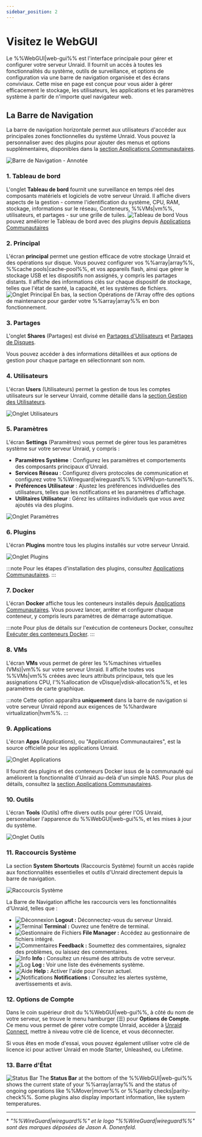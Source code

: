 ```yaml
---
sidebar_position: 2
---
```


# Visitez le WebGUI

Le %%WebGUI|web-gui%% est l'interface principale pour gérer et configurer votre serveur Unraid. Il fournit un accès à toutes les fonctionnalités du système, outils de surveillance, et options de configuration via une barre de navigation organisée et des écrans conviviaux. Cette mise en page est conçue pour vous aider à gérer efficacement le stockage, les utilisateurs, les applications et les paramètres système à partir de n'importe quel navigateur web.

## La Barre de Navigation

La barre de navigation horizontale permet aux utilisateurs d'accéder aux principales zones fonctionnelles du système Unraid. Vous pouvez la personnaliser avec des plugins pour ajouter des menus et options supplémentaires, disponibles dans la [section Applications Communautaires](../../using-unraid-to/run-docker-containers/community-applications.mdx).

![Barre de Navigation - Annotée](/img/navbar3.png)

### 1. Tableau de bord

L'onglet **Tableau de bord** fournit une surveillance en temps réel des composants matériels et logiciels de votre serveur Unraid. Il affiche divers aspects de la gestion - comme l'identification du système, CPU, RAM, stockage, informations sur le réseau, Conteneurs, %%VMs|vm%%, utilisateurs, et partages - sur une grille de tuiles.
![Tableau de bord](/img/dashboard.png)
Vous pouvez améliorer le Tableau de bord avec des plugins depuis [Applications Communautaires](../../using-unraid-to/run-docker-containers/community-applications.mdx)

### 2. Principal

L'écran **principal** permet une gestion efficace de votre stockage Unraid et des opérations sur disque. Vous pouvez configurer vos %%array|array%%, %%cache pools|cache-pool%%, et vos appareils flash, ainsi que gérer le stockage USB et les dispositifs non assignés, y compris les partages distants. Il affiche des informations clés sur chaque dispositif de stockage, telles que l'état de santé, la capacité, et les systèmes de fichiers.
![Onglet Principal](/img/maintab.png)
En bas, la section Opérations de l'Array offre des options de maintenance pour garder votre %%array|array%% en bon fonctionnement.

### 3. Partages

L'onglet **Shares** (Partages) est divisé en [Partages d'Utilisateurs](../../using-unraid-to/manage-storage/shares.mdx#user-shares) et [Partages de Disques](../../using-unraid-to/manage-storage/shares.mdx#disk-shares).

Vous pouvez accéder à des informations détaillées et aux options de gestion pour chaque partage en sélectionnant son nom.

### 4. Utilisateurs

L'écran **Users** (Utilisateurs) permet la gestion de tous les comptes utilisateurs sur le serveur Unraid, comme détaillé dans la [section Gestion des Utilisateurs](../../system-administration/secure-your-server/user-management.mdx).

![Onglet Utilisateurs](/img/userstab.png)

### 5. Paramètres

L'écran **Settings** (Paramètres) vous permet de gérer tous les paramètres système sur votre serveur Unraid, y compris :

- **Paramètres Système** : Configurez les paramètres et comportements des composants principaux d'Unraid.
- **Services Réseau** : Configurez divers protocoles de communication et configurez votre %%Wireguard|wireguard%% %%VPN|vpn-tunnel%%.
- **Préférences Utilisateur** : Ajustez les préférences individuelles des utilisateurs, telles que les notifications et les paramètres d'affichage.
- **Utilitaires Utilisateur** : Gérez les utilitaires individuels que vous avez ajoutés via des plugins.

![Onglet Paramètres](/img/settingstab.png)

### 6. Plugins

L'écran **Plugins** montre tous les plugins installés sur votre serveur Unraid.

![Onglet Plugins](/img/pluginstab.png)

:::note
Pour les étapes d'installation des plugins, consultez [Applications Communautaires](../../using-unraid-to/run-docker-containers/community-applications.mdx).
:::

### 7. Docker

L'écran **Docker** affiche tous les conteneurs installés depuis [Applications Communautaires](../../using-unraid-to/run-docker-containers/community-applications.mdx). Vous pouvez lancer, arrêter et configurer chaque conteneur, y compris leurs paramètres de démarrage automatique.

:::note
Pour plus de détails sur l'exécution de conteneurs Docker, consultez [Exécuter des conteneurs Docker](../../using-unraid-to/run-docker-containers/overview.mdx).
:::

### 8. VMs

L'écran **VMs** vous permet de gérer les %%machines virtuelles (VMs)|vm%% sur votre serveur Unraid. Il affiche toutes vos %%VMs|vm%% créées avec leurs attributs principaux, tels que les assignations CPU, l'%%allocation de vDisque|vdisk-allocation%%, et les paramètres de carte graphique.

:::note
Cette option apparaîtra **uniquement** dans la barre de navigation si votre serveur Unraid répond aux exigences de %%hardware virtualization|hvm%%.
:::

### 9. Applications

L'écran **Apps** (Applications), ou "Applications Communautaires", est la source officielle pour les applications Unraid.

![Onglet Applications](/img/appstab.png)

Il fournit des plugins et des conteneurs Docker issus de la communauté qui améliorent la fonctionnalité d'Unraid au-delà d'un simple NAS. Pour plus de détails, consultez la [section Applications Communautaires](../../using-unraid-to/run-docker-containers/community-applications.mdx).

### 10. Outils

L'écran **Tools** (Outils) offre divers outils pour gérer l'OS Unraid, personnaliser l'apparence du %%WebGUI|web-gui%%, et les mises à jour du système.

![Onglet Outils](/img/toolstab.png)

### 11. Raccourcis Système

La section **System Shortcuts** (Raccourcis Système) fournit un accès rapide aux fonctionnalités essentielles et outils d'Unraid directement depuis la barre de navigation.

![Raccourcis Système](/img/systemshortcuts.png)

La Barre de Navigation affiche les raccourcis vers les fonctionnalités d'Unraid, telles que :

- ![Déconnexion](/img/logout.png) **Logout :** Déconnectez-vous du serveur Unraid.
- ![Terminal](/img/terminal.png) **Terminal :** Ouvrez une fenêtre de terminal.
- ![Gestionnaire de Fichiers](/img/filemanager.png) **File Manager :** Accédez au gestionnaire de fichiers intégré.
- ![Commentaires](/img/feedback.png) **Feedback :** Soumettez des commentaires, signalez des problèmes, ou laissez des commentaires.
- ![Info](/img/infoicon.png) **Info :** Consultez un résumé des attributs de votre serveur.
- ![Log](/img/logicon.png) **Log :** Voir une liste des événements système.
- ![Aide](/img/helpicon.png) **Help :** Activer l'aide pour l'écran actuel.
- ![Notifications](/img/notificationicon.png) **Notifications :** Consultez les alertes système, avertissements et avis.

### 12. Options de Compte

Dans le coin supérieur droit du %%WebGUI|web-gui%%, à côté du nom de votre serveur, se trouve le menu hamburger (☰) pour **Options de Compte**. Ce menu vous permet de gérer votre compte Unraid, accéder à [Unraid Connect](../../../unraid-connect/overview-and-setup.mdx), mettre à niveau votre clé de licence, et vous déconnecter.

Si vous êtes en mode d'essai, vous pouvez également utiliser votre clé de licence ici pour activer Unraid en mode Starter, Unleashed, ou Lifetime.

### 13. Barre d'État

![Status Bar](/img/status-bar2.png)
The **Status Bar** at the bottom of the %%WebGUI|web-gui%% shows the current state of your %%array|array%% and the status of ongoing operations like %%Mover|mover%% or %%parity checks|parity-check%%. Some plugins also display important information, like system temperatures.

---

\* *"%%WireGuard|wireguard%%" et le logo "%%WireGuard|wireguard%%" sont des marques déposées de Jason A. Donenfeld.*
